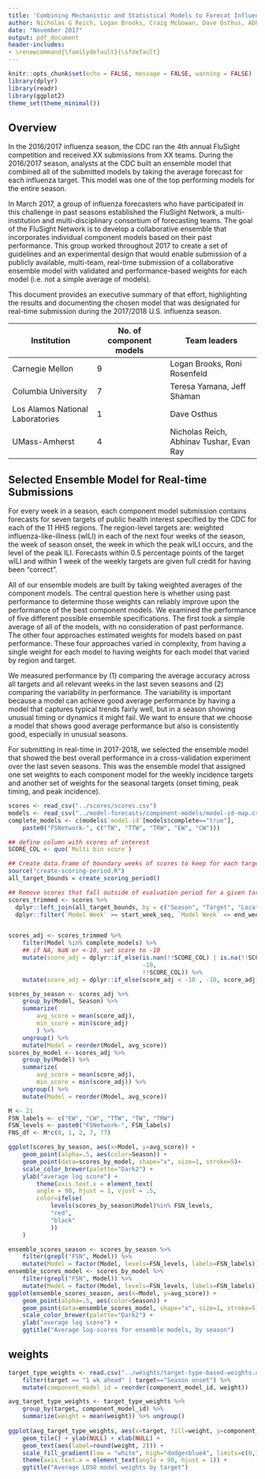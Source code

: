 ```yaml
---
title: 'Combining Mechanistic and Statistical Models to Forecat Influenza in the U.S.:  A Collaborative Ensemble from the FluSight Network'
author: Nicholas G Reich, Logan Brooks, Craig McGowan, Dave Osthus, Abhinav Tushar, Evan Ray, Teresa Yamana, Jeff Shaman, Roni Rosenfeld
date: "November 2017"
output: pdf_document
header-includes:
- \renewcommand{\familydefault}{\sfdefault}
---
```


```r
knitr::opts_chunk$set(echo = FALSE, message = FALSE, warning = FALSE)
library(dplyr)
library(readr)
library(ggplot2)
theme_set(theme_minimal())
```


## Overview

In the 2016/2017 influenza season, the CDC ran the 4th annual FluSight competition and received XX submissions from XX teams. During the 2016/2017 season, analysts at the CDC built an ensemble model that combined all of the submitted models by taking the average forecast for each influenza target. This model was one of the top performing models for the entire season.

In March 2017, a group of influenza forecasters who have participated in this challenge in past seasons established the FluSight Network, a  multi-institution and multi-disciplinary consortium of forecasting teams. The goal of the FluSight Network is to develop a collaborative ensemble that incorporates individual component models based on their past performance. This group worked throughout 2017 to create a set of guidelines and an experimental design that would enable submission of a publicly available, multi-team, real-time submission of a collaborative ensemble model with validated and performance-based weights for each model (i.e. not a simple average of models). 

This document provides an executive summary of that effort, highlighting the results and documenting the chosen model that was designated for real-time submission during the 2017/2018 U.S. influenza season.

Institution | No. of component models | Team leaders
----------- | ------------- | -------------
Carnegie Mellon | 9 | Logan Brooks, Roni Rosenfeld
Columbia University | 7 | Teresa Yamana, Jeff Shaman
Los Alamos National Laboratories | 1 | Dave Osthus
UMass-Amherst | 4 | Nicholas Reich, Abhinav Tushar, Evan Ray

## Selected Ensemble Model for Real-time Submissions

For every week in a season, each component model submission contains forecasts for seven targets of public health interest specified by the CDC for each of the 11 HHS regions. The region-level targets are: weighted influenza-like-illness (wILI) in each of the next four weeks of the season, the week of season onset, the week in which the peak wILI occurs, and the level of the peak ILI. Forecasts within 0.5 percentage points of the target wILI and within 1 week of the weekly targets are given full credit for having been "correct".

All of our ensemble models are built by taking weighted averages of the component models. The central question here is whether using past performance to determine those weights can reliably improve upon the performance of the best component models. We examined the performance of five different possible ensemble specifications. The first took a simple average of all of the models, with no consideration of past performance. The other four approaches estimated weights for models based on past performance. These four approaches varied in complexity, from having a single weight for each model to having weights for each model that varied by region and target. 

We measured performance by (1) comparing the average accuracy across all targets and all relevant weeks in the last seven seasons and (2) comparing the variability in performance. The variability is important because a model can achieve good average performance by having a model that captures typical trends fairly well, but in a season showing unusual timing or dynamics it might fail. We want to ensure that we choose a model that shows good average performance but also is consistently good, especially in unusual seasons.

For submitting in real-time in 2017-2018, we selected the ensemble model that showed the best overall performance in a cross-validation experiment over the last seven seasons. This was the ensemble model that assigned one set weights to each component model for the weekly incidence targets and another set of weights for the seasonal targets (onset timing, peak timing, and peak incidence).


```r
scores <- read_csv("../scores/scores.csv")
models <- read_csv("../model-forecasts/component-models/model-id-map.csv")
complete_models <- c(models$`model-id`[models$complete=="true"], 
    paste0("FSNetwork-", c("TW", "TTW", "TRW", "EW", "CW")))

## define column with scores of interest
SCORE_COL <- quo(`Multi bin score`)

## Create data.frame of boundary weeks of scores to keep for each target/season
source("create-scoring-period.R")
all_target_bounds = create_scoring_period()

## Remove scores that fall outside of evaluation period for a given target/season
scores_trimmed <- scores %>%
  dplyr::left_join(all_target_bounds, by = c("Season", "Target", "Location")) %>%
  dplyr::filter(`Model Week` >= start_week_seq, `Model Week` <= end_week_seq)


scores_adj <- scores_trimmed %>%
    filter(Model %in% complete_models) %>%
    ## if NA, NaN or <-10, set score to -10
    mutate(score_adj = dplyr::if_else(is.nan(!!SCORE_COL) | is.na(!!SCORE_COL) , 
                                      -10, 
                                      !!SCORE_COL)) %>%
    mutate(score_adj = dplyr::if_else(score_adj < -10 , -10, score_adj)) 

scores_by_season <- scores_adj %>%
    group_by(Model, Season) %>%
    summarize(
        avg_score = mean(score_adj),
        min_score = min(score_adj)
        ) %>%
    ungroup() %>%
    mutate(Model = reorder(Model, avg_score))
scores_by_model <- scores_adj %>%
    group_by(Model) %>%
    summarize(
        avg_score = mean(score_adj),
        min_score = min(score_adj)) %>%
    ungroup() %>%
    mutate(Model = reorder(Model, avg_score))

M <- 21
FSN_labels <- c("EW", "CW", "TTW", "TW", "TRW")
FSN_levels <- paste0("FSNetwork-", FSN_labels)
FNS_df <- M*c(0, 1, 2, 7, 77)
```

```r
ggplot(scores_by_season, aes(x=Model, y=avg_score)) +
    geom_point(alpha=.5, aes(color=Season)) + 
    geom_point(data=scores_by_model, shape="x", size=1, stroke=5)+
    scale_color_brewer(palette="Dark2") +
    ylab("average log score") +
        theme(axis.text.x = element_text(
        angle = 90, hjust = 1, vjust = .5,
        color=ifelse(
            levels(scores_by_season$Model)%in% FSN_levels,
            "red", 
            "black"
            ))
    ) 

```



```r
ensemble_scores_season <- scores_by_season %>% 
    filter(grepl("FSN", Model)) %>%
    mutate(Model = factor(Model, levels=FSN_levels, labels=FSN_labels))
ensemble_scores_model <- scores_by_model %>% 
    filter(grepl("FSN", Model)) %>%
    mutate(Model = factor(Model, levels=FSN_levels, labels=FSN_labels))
ggplot(ensemble_scores_season, aes(x=Model, y=avg_score)) +
    geom_point(alpha=.5, aes(color=Season)) + 
    geom_point(data=ensemble_scores_model, shape="x", size=1, stroke=5)+
    scale_color_brewer(palette="Dark2") +
    ylab("average log score") +
    ggtitle("Average log-scores for ensemble models, by season")

```

## weights
```r
target_type_weights <- read.csv("../weights/target-type-based-weights.csv") %>%
    filter(target == "1 wk ahead" | target=="Season onset") %>%
    mutate(component_model_id = reorder(component_model_id, weight))

avg_target_type_weights <- target_type_weights %>% 
    group_by(target, component_model_id) %>% 
    summarize(weight = mean(weight)) %>% ungroup()
    
ggplot(avg_target_type_weights, aes(x=target, fill=weight, y=component_model_id)) + 
    geom_tile() + ylab(NULL) + xlab(NULL) +
    geom_text(aes(label=round(weight, 2))) +
    scale_fill_gradient(low = "white", high="dodgerblue4", limits=c(0,1)) +
    theme(axis.text.x = element_text(angle = 90, hjust = 1)) +
    ggtitle("Average LOSO model weights by target")
```

